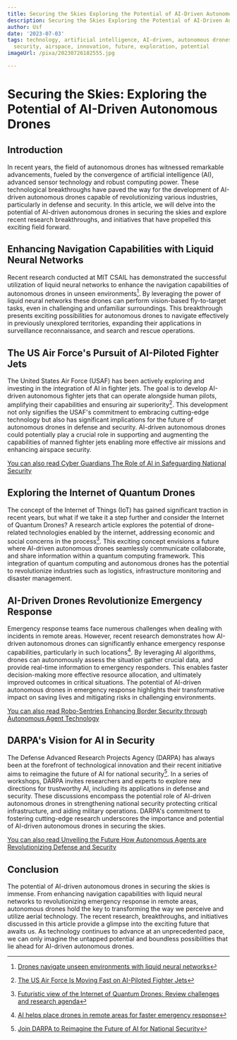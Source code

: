 ```yaml
---
title: Securing the Skies Exploring the Potential of AI-Driven Autonomous Drones
description: Securing the Skies Exploring the Potential of AI-Driven Autonomous Drones
author: Usf
date: '2023-07-03'
tags: technology, artificial intelligence, AI-driven, autonomous drones, aviation,
  security, airspace, innovation, future, exploration, potential
imageUrl: /pixa/20230726182555.jpg

---
```

# Securing the Skies: Exploring the Potential of AI-Driven Autonomous Drones

## Introduction

In recent years, the field of autonomous drones has witnessed remarkable advancements, fueled  by the convergence of artificial  intelligence (AI), advanced sensor technology  and robust computing  power. These technological breakthroughs have paved the way for the  development of AI-driven autonomous drones capable of revolutionizing  various industries, particularly in defense and security. In this  article,  we  will delve into the potential of AI-driven autonomous drones in securing the skies and explore recent research breakthroughs, and initiatives that have propelled this exciting field forward.

## Enhancing Navigation Capabilities with Liquid Neural Networks

Recent  research conducted at MIT  CSAIL has demonstrated the successful utilization of liquid neural networks to enhance the navigation capabilities  of autonomous drones in unseen environments[^1^]. By leveraging the power of liquid neural networks these drones can perform vision-based fly-to-target tasks, even in  challenging and unfamiliar surroundings. This breakthrough presents exciting possibilities for autonomous drones  to navigate effectively in previously unexplored territories, expanding their  applications in  surveillance reconnaissance,  and search and rescue operations.

## The US Air Force's Pursuit of AI-Piloted Fighter Jets

The United  States Air Force  (USAF) has been actively  exploring and investing in the integration of AI in fighter jets. The goal is to develop AI-driven autonomous fighter jets that can operate alongside human pilots, amplifying their capabilities and ensuring air superiority[^2^]. This development not only signifies the USAF's commitment to embracing cutting-edge technology but also has significant implications for the future of autonomous  drones in defense  and security. AI-driven autonomous drones could potentially play a crucial role in supporting and augmenting the capabilities of manned fighter jets enabling more effective air missions and enhancing airspace security.

[You  can also read Cyber Guardians  The  Role of AI in Safeguarding National Security](Cyber%20Guardians%20The%20Role%20of%20AI%20in%20Safeguarding%20National%20Security)


## Exploring the Internet of Quantum Drones

The concept  of the  Internet of Things (IoT) has gained significant traction in recent years,  but what if we take  it a step further  and consider  the Internet of Quantum Drones? A research article explores the potential of drone-related technologies enabled by the internet, addressing economic and social concerns in the process[^3^].  This exciting concept envisions  a future where AI-driven autonomous drones seamlessly communicate collaborate,  and share information within a quantum computing  framework. This integration of quantum computing and autonomous drones has the  potential to revolutionize industries such as  logistics, infrastructure monitoring and disaster  management.

## AI-Driven Drones Revolutionize Emergency  Response

Emergency response teams face numerous challenges when dealing with incidents in remote areas.  However, recent research demonstrates how AI-driven autonomous drones  can significantly enhance emergency response capabilities, particularly in such locations[^4^].  By leveraging AI algorithms,  drones can autonomously assess the situation gather crucial data, and provide real-time information  to emergency responders. This enables faster decision-making more effective  resource allocation, and ultimately improved outcomes in critical situations. The potential of AI-driven autonomous drones in emergency response highlights their transformative  impact on saving lives and mitigating risks in challenging environments.

[You  can also  read Robo-Sentries Enhancing Border Security through Autonomous Agent Technology](Robo-Sentries%20Enhancing%20Border%20Security%20through%20Autonomous%20Agent%20Technology)


## DARPA's Vision for AI in Security

The Defense Advanced Research Projects Agency (DARPA)  has always  been at  the forefront of technological innovation and their recent initiative aims to reimagine the future of AI for national security[^5^]. In a  series of workshops, DARPA invites researchers and experts to  explore new  directions for  trustworthy AI, including its applications in defense and security. These  discussions encompass the  potential role of AI-driven autonomous  drones in strengthening national security protecting critical infrastructure,  and  aiding military operations. DARPA's commitment to fostering cutting-edge research underscores the importance and potential of AI-driven autonomous drones in securing the skies.

[You can also read Unveiling the Future How Autonomous  Agents are Revolutionizing  Defense and Security](Unveiling%20the%20Future%20How%20Autonomous%20Agents%20are%20Revolutionizing%20Defense%20and%20Security)


## Conclusion

The potential of AI-driven autonomous drones  in  securing the skies is immense. From enhancing  navigation capabilities with liquid neural networks to revolutionizing emergency response in remote areas, autonomous drones hold the key to transforming the way we perceive and utilize aerial technology. The recent research, breakthroughs, and initiatives discussed in this article provide a glimpse into the exciting future that awaits us. As technology continues to advance at an  unprecedented pace, we can only  imagine the untapped potential and  boundless possibilities that lie ahead for AI-driven autonomous drones.

[^1^]: [Drones navigate unseen environments with liquid neural networks](https://news.mit.edu/2023/drones-navigate-unseen-environments-liquid-neural-networks-0419)
[^2^]: [The  US Air Force Is Moving Fast on AI-Piloted Fighter Jets](https://www.wired.com/story/us-air-force-skyborg-vista-ai-fighter-jets/)
[^3^]:  [Futuristic view of the Internet of  Quantum Drones: Review  challenges and research agenda](https://www.sciencedirect.com/science/article/pii/S2214209622000341)
[^4^]: [AI  helps place drones in remote areas for faster emergency response](https://news.usc.edu/208069/ai-drones-emergency-response/)
[^5^]: [Join DARPA to Reimagine the Future of AI for National  Security](https://www.darpa.mil/news-events/2023-02-24)